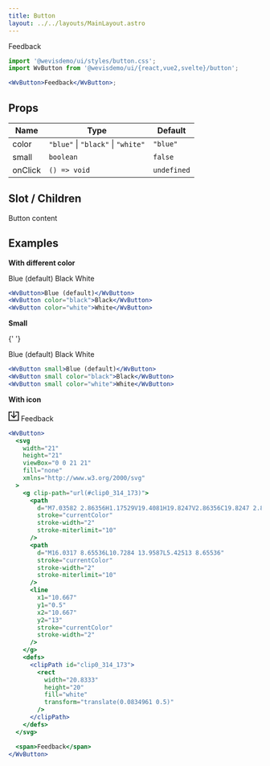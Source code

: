 ```yaml
---
title: Button
layout: ../../layouts/MainLayout.astro
---
```



<WvButton>Feedback</WvButton>

```jsx
import '@wevisdemo/ui/styles/button.css';
import WvButton from '@wevisdemo/ui/{react,vue2,svelte}/button';

<WvButton>Feedback</WvButton>;
```

## Props

| Name    | Type                               | Default     |
| ------- | ---------------------------------- | ----------- |
| color   | `"blue"` \| `"black"` \| `"white"` | `"blue"`    |
| small   | `boolean`                          | `false`     |
| onClick | `() => void`                       | `undefined` |

## Slot / Children

Button content

## Examples

**With different color**

<WvButtonGroup>
  <WvButton>Blue (default)</WvButton>
  <WvButton color="black">Black</WvButton>
  <WvButton color="white">White</WvButton>
</WvButtonGroup>

```jsx
<WvButton>Blue (default)</WvButton>
<WvButton color="black">Black</WvButton>
<WvButton color="white">White</WvButton>
```

**Small**

{' '}

<WvButtonGroup>
  <WvButton small>Blue (default)</WvButton>
  <WvButton small color="black">Black</WvButton>
  <WvButton small color="white">White</WvButton>
</WvButtonGroup>

```jsx
<WvButton small>Blue (default)</WvButton>
<WvButton small color="black">Black</WvButton>
<WvButton small color="white">White</WvButton>
```

**With icon**

<WvButton>
  <svg
    width="21"
    height="21"
    viewBox="0 0 21 21"
    fill="none"
    xmlns="http://www.w3.org/2000/svg"
  >
    <g clip-path="url(#clip0_314_173)">
      <path
        d="M7.03582 2.86356H1.17529V19.4081H19.8247V2.86356C19.8247 2.86356 15.306 2.86356 13.9642 2.86356"
        stroke="currentColor"
        stroke-width="2"
        stroke-miterlimit="10"
      />
      <path
        d="M16.0317 8.65536L10.7284 13.9587L5.42513 8.65536"
        stroke="currentColor"
        stroke-width="2"
        stroke-miterlimit="10"
      />
      <line
        x1="10.667"
        y1="0.5"
        x2="10.667"
        y2="13"
        stroke="currentColor"
        stroke-width="2"
      />
    </g>
    <defs>
      <clipPath id="clip0_314_173">
        <rect
          width="20.8333"
          height="20"
          fill="white"
          transform="translate(0.0834961 0.5)"
        />
      </clipPath>
    </defs>
  </svg>
  <span>Feedback</span>
</WvButton>

```jsx
<WvButton>
  <svg
    width="21"
    height="21"
    viewBox="0 0 21 21"
    fill="none"
    xmlns="http://www.w3.org/2000/svg"
  >
    <g clip-path="url(#clip0_314_173)">
      <path
        d="M7.03582 2.86356H1.17529V19.4081H19.8247V2.86356C19.8247 2.86356 15.306 2.86356 13.9642 2.86356"
        stroke="currentColor"
        stroke-width="2"
        stroke-miterlimit="10"
      />
      <path
        d="M16.0317 8.65536L10.7284 13.9587L5.42513 8.65536"
        stroke="currentColor"
        stroke-width="2"
        stroke-miterlimit="10"
      />
      <line
        x1="10.667"
        y1="0.5"
        x2="10.667"
        y2="13"
        stroke="currentColor"
        stroke-width="2"
      />
    </g>
    <defs>
      <clipPath id="clip0_314_173">
        <rect
          width="20.8333"
          height="20"
          fill="white"
          transform="translate(0.0834961 0.5)"
        />
      </clipPath>
    </defs>
  </svg>

  <span>Feedback</span>
</WvButton>
```
